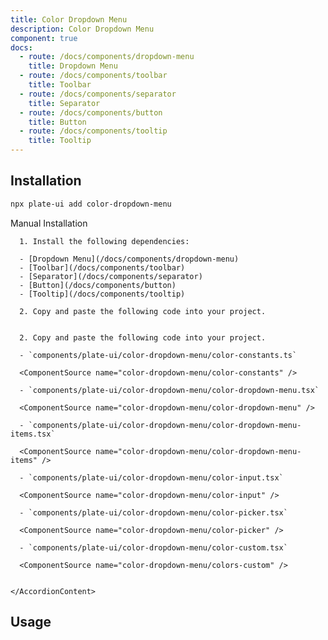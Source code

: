 ```yaml
---
title: Color Dropdown Menu
description: Color Dropdown Menu
component: true
docs:
  - route: /docs/components/dropdown-menu
    title: Dropdown Menu
  - route: /docs/components/toolbar
    title: Toolbar
  - route: /docs/components/separator
    title: Separator
  - route: /docs/components/button
    title: Button
  - route: /docs/components/tooltip
    title: Tooltip
---
```


<ComponentPreview name="playground-demo" id="basicnodes" />

## Installation

```bash
npx plate-ui add color-dropdown-menu
```

<Accordion type="single" collapsible>
  <AccordionItem value="manual-installation">
    <AccordionTrigger>Manual Installation</AccordionTrigger>
    <AccordionContent>

      1. Install the following dependencies:

      - [Dropdown Menu](/docs/components/dropdown-menu)
      - [Toolbar](/docs/components/toolbar)
      - [Separator](/docs/components/separator)
      - [Button](/docs/components/button)
      - [Tooltip](/docs/components/tooltip)

      2. Copy and paste the following code into your project.


      2. Copy and paste the following code into your project.

      - `components/plate-ui/color-dropdown-menu/color-constants.ts`

      <ComponentSource name="color-dropdown-menu/color-constants" />

      - `components/plate-ui/color-dropdown-menu/color-dropdown-menu.tsx`

      <ComponentSource name="color-dropdown-menu/color-dropdown-menu" />

      - `components/plate-ui/color-dropdown-menu/color-dropdown-menu-items.tsx`

      <ComponentSource name="color-dropdown-menu/color-dropdown-menu-items" />

      - `components/plate-ui/color-dropdown-menu/color-input.tsx`

      <ComponentSource name="color-dropdown-menu/color-input" />

      - `components/plate-ui/color-dropdown-menu/color-picker.tsx`

      <ComponentSource name="color-dropdown-menu/color-picker" />

      - `components/plate-ui/color-dropdown-menu/color-custom.tsx`

      <ComponentSource name="color-dropdown-menu/colors-custom" />


    </AccordionContent>

  </AccordionItem>
</Accordion>

## Usage

<ComponentSource name="fixed-toolbar-buttons" />
